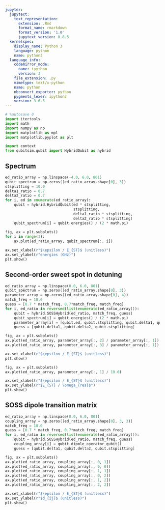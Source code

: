```yaml
---
jupyter:
  jupytext:
    text_representation:
      extension: .Rmd
      format_name: rmarkdown
      format_version: '1.0'
      jupytext_version: 0.8.5
  kernelspec:
    display_name: Python 3
    language: python
    name: python3
  language_info:
    codemirror_mode:
      name: ipython
      version: 3
    file_extension: .py
    mimetype: text/x-python
    name: python
    nbconvert_exporter: python
    pygments_lexer: ipython3
    version: 3.6.5
---
```


```python
# %autosave 0
import itertools
import math
import numpy as np
import matplotlib as mpl
import matplotlib.pyplot as plt

import context
from qubitsim.qubit import HybridQubit as hybrid
```

## Spectrum

```python
ed_ratio_array = np.linspace(-4.0, 6.0, 801)
qubit_spectrum = np.zeros((ed_ratio_array.shape[0], 3))
stsplitting = 10.0
delta1_ratio = 0.7
delta2_ratio = 0.7
for i, ed in enumerate(ed_ratio_array):
    qubit = hybrid.HybridQubit(ed * stsplitting,
                               stsplitting,
                               delta1_ratio * stsplitting,
                               delta2_ratio * stsplitting)
    qubit_spectrum[i] = qubit.energies() / (2 * math.pi)
    
fig, ax = plt.subplots()
for i in range(3):
    ax.plot(ed_ratio_array, qubit_spectrum[:, i])

ax.set_xlabel(r"$\epsilon / E_{ST}$ (unitless)")
ax.set_ylabel(r"energies (GHz)")
plt.show()

```

## Second-order sweet spot in detuning

```python
ed_ratio_array = np.linspace(0.0, 6.0, 801)
qubit_spectrum = np.zeros((ed_ratio_array.shape[0], 3))
parameter_array = np.zeros((ed_ratio_array.shape[0], 4))
match_freq = 10.0
guess = [0.7 * match_freq, 0.7*match_freq, match_freq]
for i, ed_ratio in reversed(list(enumerate(ed_ratio_array))):
    qubit = hybrid.SOSSHybrid(ed_ratio, match_freq, guess)
    qubit_spectrum[i] = qubit.energies() / (2 * math.pi)
    parameter_array[i] = [qubit.ed, qubit.stsplitting, qubit.delta1, qubit.delta2]
    guess = [qubit.delta1, qubit.delta2, qubit.stsplitting]
```

```python
fig, ax = plt.subplots()
ax.plot(ed_ratio_array, parameter_array[:, 2] / parameter_array[:, 1])
ax.plot(ed_ratio_array, parameter_array[:, 3] / parameter_array[:, 1])

ax.set_xlabel(r"$\epsilon / E_{ST}$ (unitless)")
plt.show()
```

```python
fig, ax = plt.subplots()
ax.plot(ed_ratio_array, parameter_array[:, 1] / 10.0)

ax.set_xlabel(r"$\epsilon / E_{ST}$ (unitless)")
ax.set_ylabel(r"$E_{ST} / \omega_{res}$")
plt.show()
```

## SOSS dipole transition matrix

```python
ed_ratio_array = np.linspace(0.0, 6.0, 801)
coupling_array = np.zeros((ed_ratio_array.shape[0], 3, 3))
match_freq = 10.0
guess = [0.7 * match_freq, 0.7*match_freq, match_freq]
for i, ed_ratio in reversed(list(enumerate(ed_ratio_array))):
    qubit = hybrid.SOSSHybrid(ed_ratio, match_freq, guess)
    coupling_array[i] = qubit.dipole_operator_qubit()
    guess = [qubit.delta1, qubit.delta2, qubit.stsplitting]
```

```python
fig, ax = plt.subplots()
ax.plot(ed_ratio_array, coupling_array[:, 0, 1])
ax.plot(ed_ratio_array, coupling_array[:, 0, 0])
ax.plot(ed_ratio_array, coupling_array[:, 1, 1])
ax.plot(ed_ratio_array, coupling_array[:, 0, 2])
ax.plot(ed_ratio_array, coupling_array[:, 1, 2])
ax.plot(ed_ratio_array, coupling_array[:, 2, 2])

ax.set_xlabel(r"$\epsilon / E_{ST}$ (unitless)")
ax.set_ylabel(r"$d_{ij}$ (unitless)")
plt.show()
```

```python

```
